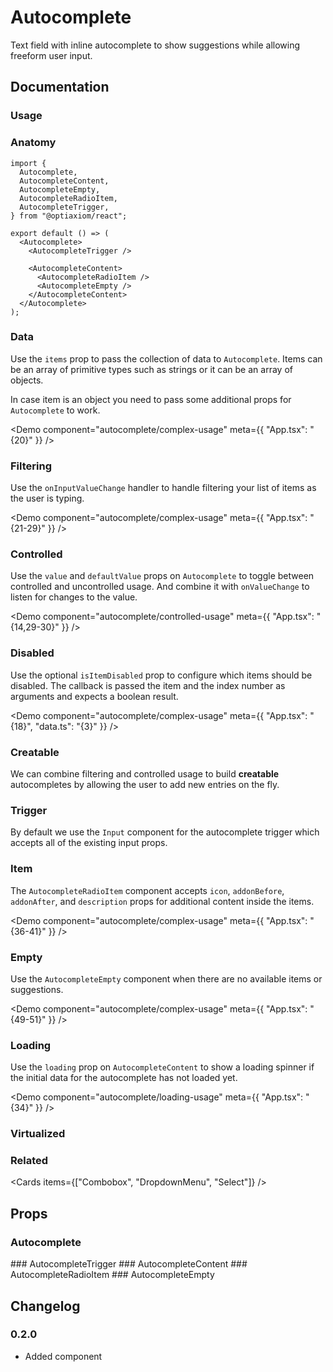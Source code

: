 
# Autocomplete

Text field with inline autocomplete to show suggestions while allowing freeform user input.

## Documentation

### Usage

<Demo component="autocomplete/usage" />

### Anatomy

```tsx
import {
  Autocomplete,
  AutocompleteContent,
  AutocompleteEmpty,
  AutocompleteRadioItem,
  AutocompleteTrigger,
} from "@optiaxiom/react";

export default () => (
  <Autocomplete>
    <AutocompleteTrigger />

    <AutocompleteContent>
      <AutocompleteRadioItem />
      <AutocompleteEmpty />
    </AutocompleteContent>
  </Autocomplete>
);
```

### Data

Use the `items` prop to pass the collection of data to `Autocomplete`. Items can be an array of primitive types such as strings or it can be an array of objects.

In case item is an object you need to pass some additional props for `Autocomplete` to work.

<Demo component="autocomplete/complex-usage" meta={{ "App.tsx": "{20}" }} />

### Filtering

Use the `onInputValueChange` handler to handle filtering your list of items as the user is typing.

<Demo component="autocomplete/complex-usage" meta={{ "App.tsx": "{21-29}" }} />

### Controlled

Use the `value` and `defaultValue` props on `Autocomplete` to toggle between controlled and uncontrolled usage. And combine it with `onValueChange` to listen for changes to the value.

<Demo
  component="autocomplete/controlled-usage"
  meta={{ "App.tsx": "{14,29-30}" }}
/>

### Disabled

Use the optional `isItemDisabled` prop to configure which items should be disabled. The callback is passed the item and the index number as arguments and expects a boolean result.

<Demo
  component="autocomplete/complex-usage"
  meta={{ "App.tsx": "{18}", "data.ts": "{3}" }}
/>

### Creatable

We can combine filtering and controlled usage to build **creatable** autocompletes by allowing the user to add new entries on the fly.

<Demo component="autocomplete/creatable-usage" />

### Trigger

By default we use the `Input` component for the autocomplete trigger which accepts all of the existing input props.

### Item

The `AutocompleteRadioItem` component accepts `icon`, `addonBefore`, `addonAfter`, and `description` props for additional content inside the items.

<Demo component="autocomplete/complex-usage" meta={{ "App.tsx": "{36-41}" }} />

### Empty

Use the `AutocompleteEmpty` component when there are no available items or suggestions.

<Demo component="autocomplete/complex-usage" meta={{ "App.tsx": "{49-51}" }} />

### Loading

Use the `loading` prop on `AutocompleteContent` to show a loading spinner if the initial data for the autocomplete has not loaded yet.

<Demo component="autocomplete/loading-usage" meta={{ "App.tsx": "{34}" }} />

### Virtualized

<Demo component="autocomplete/virtualized-usage" meta="{32-38}" />

### Related

<Cards items={["Combobox", "DropdownMenu", "Select"]} />

## Props

### Autocomplete

<PropsTable component="Autocomplete" />
### AutocompleteTrigger
<PropsTable component="AutocompleteTrigger" />
### AutocompleteContent
<PropsTable component="AutocompleteContent" />
### AutocompleteRadioItem
<PropsTable component="AutocompleteRadioItem" />
### AutocompleteEmpty
<PropsTable component="AutocompleteEmpty" />

## Changelog

### 0.2.0

- Added component
